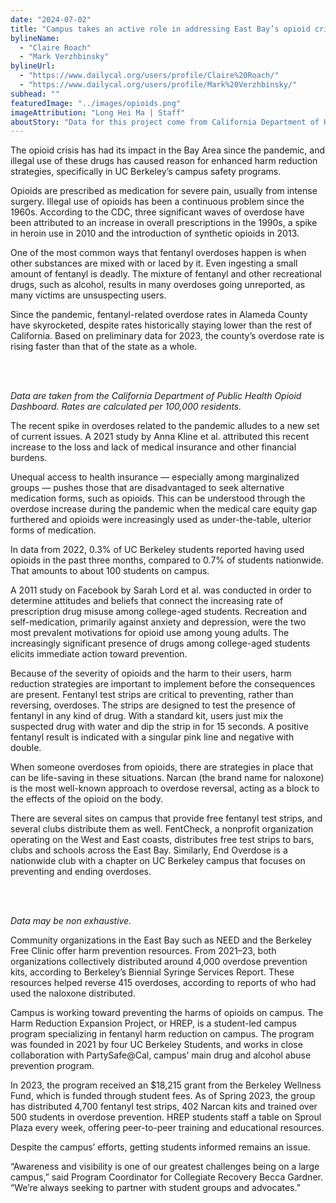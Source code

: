 ```yaml
---
date: "2024-07-02"
title: "Campus takes an active role in addressing East Bay’s opioid crisis"
bylineName:
  - "Claire Roach"
  - "Mark Verzhbinsky"
bylineUrl:
  - "https://www.dailycal.org/users/profile/Claire%20Roach/"
  - "https://www.dailycal.org/users/profile/Mark%20Verzhbinsky/"
subhead: ""
featuredImage: "../images/opioids.png"
imageAttribution: "Long Hei Ma | Staff"
aboutStory: "Data for this project come from California Department of Health."
---
```


The opioid crisis has had its impact in the Bay Area since the pandemic, and illegal use of these drugs has caused reason for enhanced harm reduction strategies, specifically in UC Berkeley’s campus safety programs.

Opioids are prescribed as medication for severe pain, usually from intense surgery. Illegal use of opioids has been a continuous problem since the 1960s. According to the CDC, three significant waves of overdose have been attributed to an increase in overall prescriptions in the 1990s, a spike in heroin use in 2010 and the introduction of synthetic opioids in 2013.

One of the most common ways that fentanyl overdoses happen is when other substances are mixed with or laced by it. Even ingesting a small amount of fentanyl is deadly. The mixture of fentanyl and other recreational drugs, such as alcohol, results in many overdoses going unreported, as many victims are unsuspecting users.

Since the pandemic, fentanyl-related overdose rates in Alameda County have skyrocketed, despite rates historically staying lower than the rest of California. Based on preliminary data for 2023, the county’s overdose rate is rising faster than that of the state as a whole.

<br />

<AgeBarChart />

<br />

_Data are taken from the California Department of Public Health Opioid Dashboard. Rates are calculated per 100,000 residents._

The recent spike in overdoses related to the pandemic alludes to a new set of current issues. A 2021 study by Anna Kline et al. attributed this recent increase to the loss and lack of medical insurance and other financial burdens.

Unequal access to health insurance — especially among marginalized groups — pushes those that are disadvantaged to seek alternative medication forms, such as opioids. This can be understood through the overdose increase during the pandemic when the medical care equity gap furthered and opioids were increasingly used as under-the-table, ulterior forms of medication.

In data from 2022, 0.3% of UC Berkeley students reported having used opioids in the past three months, compared to 0.7% of students nationwide. That amounts to about 100 students on campus.

A 2011 study on Facebook by Sarah Lord et al. was conducted in order to determine attitudes and beliefs that connect the increasing rate of prescription drug misuse among college-aged students. Recreation and self-medication, primarily against anxiety and depression, were the two most prevalent motivations for opioid use among young adults. The increasingly significant presence of drugs among college-aged students elicits immediate action toward prevention.

Because of the severity of opioids and the harm to their users, harm reduction strategies are important to implement before the consequences are present. Fentanyl test strips are critical to preventing, rather than reversing, overdoses. The strips are designed to test the presence of fentanyl in any kind of drug. With a standard kit, users just mix the suspected drug with water and dip the strip in for 15 seconds. A positive fentanyl result is indicated with a singular pink line and negative with double.

When someone overdoses from opioids, there are strategies in place that can be life-saving in these situations. Narcan (the brand name for naloxone) is the most well-known approach to overdose reversal, acting as a block to the effects of the opioid on the body.

There are several sites on campus that provide free fentanyl test strips, and several clubs distribute them as well. FentCheck, a nonprofit organization operating on the West and East coasts, distributes free test strips to bars, clubs and schools across the East Bay. Similarly, End Overdose is a nationwide club with a chapter on UC Berkeley campus that focuses on preventing and ending overdoses.

<br />

<TestStripMap />

<br />

_Data may be non exhaustive._

Community organizations in the East Bay such as NEED and the Berkeley Free Clinic offer harm prevention resources. From 2021–23, both organizations collectively distributed around 4,000 overdose prevention kits, according to Berkeley’s Biennial Syringe Services Report. These resources helped reverse 415 overdoses, according to reports of who had used the naloxone distributed.

Campus is working toward preventing the harms of opioids on campus. The Harm Reduction Expansion Project, or HREP, is a student-led campus program specializing in fentanyl harm reduction on campus. The program was founded in 2021 by four UC Berkeley Students, and works in close collaboration with PartySafe@Cal, campus’ main drug and alcohol abuse prevention program.

In 2023, the program received an $18,215 grant from the Berkeley Wellness Fund, which is funded through student fees. As of Spring 2023, the group has distributed 4,700 fentanyl test strips, 402 Narcan kits and trained over 500 students in overdose prevention. HREP students staff a table on Sproul Plaza every week, offering peer-to-peer training and educational resources.

Despite the campus’ efforts, getting students informed remains an issue.

“Awareness and visibility is one of our greatest challenges being on a large campus,” said Program Coordinator for Collegiate Recovery Becca Gardner. “We’re always seeking to partner with student groups and advocates.”
